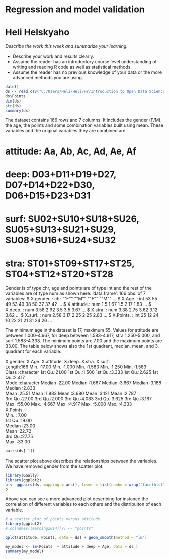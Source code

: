 # Regression and model validation
# Heli Helskyaho

*Describe the work this week and summarize your learning.*

- Describe your work and results clearly. 
- Assume the reader has an introductory course level understanding of writing and reading R code as well as statistical methods.
- Assume the reader has no previous knowledge of your data or the more advanced methods you are using.

```r
date()
ds <- read.csv("C:/Users/Heli/Heli/HY/Introduction to Open Data Science/Projects/IODS-project/data\\learning2014.csv", header=TRUE)
ds$Points
dim(ds)
str(ds)
summary(ds)

```
The dataset contains 166 rows and  7 columns.
It includes the gender (F/M), the age, the points and some combination variables built using mean. 
These variables and the original variables they are combined are:

# attitude: Aa, Ab, Ac, Ad, Ae, Af
# deep: D03+D11+D19+D27, D07+D14+D22+D30, D06+D15+D23+D31
# surf: SU02+SU10+SU18+SU26, SU05+SU13+SU21+SU29, SU08+SU16+SU24+SU32
# stra: ST01+ST09+ST17+ST25, ST04+ST12+ST20+ST28

Gender is of type chr, age and points are of type int and the rest of the variables are of type num as shown here:
'data.frame':	166 obs. of  7 variables:
 $ X.gender.  : chr  "\"F\"" "\"M\"" "\"F\"" "\"M\"" ...
 $ X.Age.     : int  53 55 49 53 49 38 50 37 37 42 ...
 $ X.attitude.: num  1.5 1.67 1.5 2.17 1.83 ...
 $ X.deep.    : num  3.58 2.92 3.5 3.5 3.67 ...
 $ X.stra.    : num  3.38 2.75 3.62 3.12 3.62 ...
 $ X.surf.    : num  2.58 3.17 2.25 2.25 2.83 ...
 $ X.Points.  : int  25 12 24 10 22 21 21 31 24 26 ...
 
 The minimum age in the dataset is 17, maximum 55. Values for attitude are between 1.000-4.667, for deep between 1.583-4.917, stra 1.250-5.000, and surf 1.583-4.333. The minimum points are 7.00 and the maximum points are 33.00. The table below shows also the 1st quadrant, median, mean, and 3. quadrant for each variable.

   X.gender.             X.Age.       X.attitude.       X.deep.         X.stra.         X.surf.     
 Length:166         Min.   :17.00   Min.   :1.000   Min.   :1.583   Min.   :1.250   Min.   :1.583  
 Class :character   1st Qu.:21.00   1st Qu.:1.500   1st Qu.:3.333   1st Qu.:2.625   1st Qu.:2.417  
 Mode  :character   Median :22.00   Median :1.667   Median :3.667   Median :3.188   Median :2.833  
                    Mean   :25.51   Mean   :1.883   Mean   :3.680   Mean   :3.121   Mean   :2.787  
                    3rd Qu.:27.00   3rd Qu.:2.000   3rd Qu.:4.083   3rd Qu.:3.625   3rd Qu.:3.167  
                    Max.   :55.00   Max.   :4.667   Max.   :4.917   Max.   :5.000   Max.   :4.333  
   X.Points.    
 Min.   : 7.00  
 1st Qu.:19.00  
 Median :23.00  
 Mean   :22.72  
 3rd Qu.:27.75  
 Max.   :33.00  

```r
pairs(ds[-1])
```
The scatter plot above describes the relationships between the variables. We have removed gender from the scatter plot.

```r
library(GGally)
library(ggplot2)
p <- ggpairs(ds, mapping = aes(), lower = list(combo = wrap("facethist", bins = 20)))
p
```
Above you can see a more advanced plot describing for instance the correlation of different variables to each others and the distribuiton of each variable.
```r
# a scatter plot of points versus attitude
library(ggplot2)
# colnames(learning2014)[7] <- "points"

qplot(attitude, Points, data = ds) + geom_smooth(method = "lm")

```

```r
my_model <- lm(Points  ~ attitude + deep + Age, data = ds )
summary(my_model)
```
